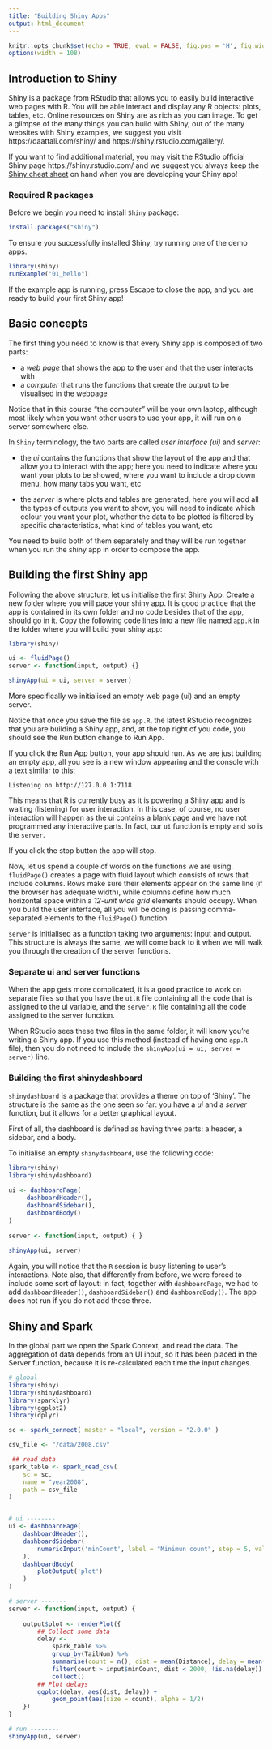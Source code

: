 ```yaml
---
title: "Building Shiny Apps"
output: html_document
---
```


```r
knitr::opts_chunk$set(echo = TRUE, eval = FALSE, fig.pos = 'H', fig.width = 8, fig.height = 5)
options(width = 108)
```



## Introduction to Shiny


Shiny is a package from RStudio that allows you to easily build interactive web pages with R. You will be able interact and display any R objects: plots, tables, etc. Online resources on Shiny are as rich as you can image. To get a glimpse of the many things you can build with Shiny, out of the many websites with Shiny examples, we suggest you visit https://daattali.com/shiny/ and https://shiny.rstudio.com/gallery/.


If you want to find additional material, you may visit the RStudio official Shiny page https://shiny.rstudio.com/ and we suggest you always keep the [Shiny cheat sheet](http://shiny.rstudio.com/images/shiny-cheatsheet.pdf) on hand when you are developing your Shiny app!



### Required R packages

Before we begin you need to install `Shiny` package:

```r
install.packages("shiny")
```

To ensure you successfully installed Shiny, try running one of the demo apps.

```r
library(shiny)
runExample("01_hello")
```

If the example app is running, press Escape to close the app, and you are ready to build your first Shiny app!


## Basic concepts

The first thing you need to know is that every Shiny app is composed of two parts: 

* a _web page_ that shows the app to the user and that the user interacts with
* a _computer_ that runs the functions that create the output to be visualised in the webpage 

Notice that in this course "the computer" will be your own laptop, although most likely when you want other users to use your app, it will run on a server somewhere else. 

In `Shiny` terminology, the two parts are called _user interface (ui)_ and _server_: 

* the _ui_ contains the functions that show the layout of the app and that allow you to interact with the app; here you need to indicate where you want your plots to be showed, where you want to include a drop down menu, how many tabs you want, etc

* the _server_ is where plots and tables are generated, here you will add all the types of outputs you want to show, you will need to indicate which colour you want your plot, whether the data to be plotted is filtered by specific characteristics, what kind of tables you want, etc

You need to build both of them separately and they will be run together when you run the shiny app in order to compose the app.


## Building the first Shiny app

Following the above structure, let us initialise the first Shiny App. Create a new folder where you will pace your shiny app. It is good practice that the app is contained in its own folder and no code besides that of the app, should go in it. Copy the following code lines into a new file named `app.R` in the folder where you will build your shiny app:

```r
library(shiny)

ui <- fluidPage()
server <- function(input, output) {}

shinyApp(ui = ui, server = server)
```

More specifically we initialised an empty web page (ui) and an empty server.

Notice that once you save the file as `app.R`, the latest RStudio recognizes that you are building a Shiny app, and, at the top right of you code, you should see the Run button change to Run App.

If you click the Run App button, your app should run. As we are just building an empty app, all you see is a new window appearing and the console with a text similar to this:

`Listening on http://127.0.0.1:7118`

This means that R is currently busy as it is powering a Shiny app and is waiting (listening) for user interaction. In this case, of course, no user interaction will happen as the ui contains a blank page and we have not programmed any interactive parts. In fact, our `ui` function is empty and so is the `server`.

If you click the stop button the app will stop.

Now, let us spend a couple of words on the functions we are using. `fluidPage()` creates a page with fluid layout which consists of rows that include columns. Rows make sure their elements appear on the same line (if the browser has adequate width), while columns define how much horizontal space within a _12-unit wide grid_ elements should occupy. When you build the user interface, all you will be doing is passing comma-separated elements to the `fluidPage()` function.

`server` is initialised as a function taking two arguments: input and output. This structure is always the same, we will come back to it when we will walk you through the creation of the server functions.

### Separate ui and server functions

When the app gets more complicated, it is a good practice to work on separate files so that you have the `ui.R` file containing all the code that is assigned to the ui variable, and the `server.R` file containing all the code assigned to the server function. 

When RStudio sees these two files in the same folder, it will know you’re writing a Shiny app. If you use this method (instead of having one `app.R` file), then you do not need to include the `shinyApp(ui = ui, server = server)` line.



### Building the first shinydashboard

`shinydashboard` is a package that provides a theme on top of 'Shiny'. The structure is the same as the one seen so far: you have a _ui_ and a _server_ function, but it allows for a better graphical layout.

First of all, the dashboard is defined as having three parts: a header, a sidebar, and a body. 

To initialise an empty `shinydashboard`, use the following code:

```r
library(shiny)
library(shinydashboard)
 
ui <- dashboardPage(
     dashboardHeader(),
     dashboardSidebar(),
     dashboardBody()
)
 
server <- function(input, output) { }
 
shinyApp(ui, server)
```

Again, you will notice that the `R` session is busy listening to user's interactions. Note also, that differently from before, we were forced to include some sort of layout: in fact, together with `dashboardPage`, we had to add `dashboardHeader()`, `dashboardSidebar()` and `dashboardBody()`. The app does not run if you do not add these three.



## Shiny and Spark

In the global part we open the Spark Context, and read the data. The aggregation of data depends from an UI input, so it has been placed in the Server function, because it is re-calculated each time the input changes.

```r

# global --------
library(shiny)
library(shinydashboard)
library(sparklyr) 
library(ggplot2)
library(dplyr)

sc <- spark_connect( master = "local", version = "2.0.0" )

csv_file <- "/data/2008.csv"

 ## read data
spark_table <- spark_read_csv(
	sc = sc,
	name = "year2008",
	path = csv_file
)


# ui --------
ui <- dashboardPage(
	dashboardHeader(),
	dashboardSidebar(
		numericInput('minCount', label = "Minimun count", step = 5, value = 20)
	),
	dashboardBody(
		plotOutput('plot')
	)
)

# server -------
server <- function(input, output) { 
	
	output$plot <- renderPlot({
		## Collect some data
		delay <-
			spark_table %>% 
			group_by(TailNum) %>%
			summarise(count = n(), dist = mean(Distance), delay = mean(ArrDelay)) %>%
			filter(count > input$minCount, dist < 2000, !is.na(delay)) %>%
			collect()
		## Plot delays
		ggplot(delay, aes(dist, delay)) +
			geom_point(aes(size = count), alpha = 1/2) 
	})
}

# run --------
shinyApp(ui, server)
```


